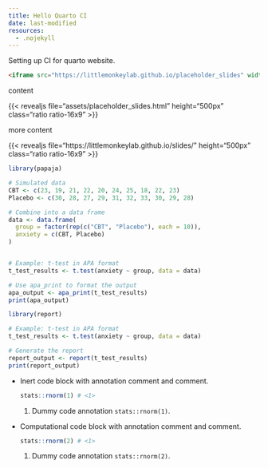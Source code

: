 ```yaml
---
title: Hello Quarto CI
date: last-modified
resources:
  - .nojekyll
---
```


Setting up CI for quarto website.

``` html
<iframe src="https://littlemonkeylab.github.io/placeholder_slides" width="500" height="400"></iframe>
```

content

{{< revealjs file="assets/placeholder_slides.html" height="500px" class="ratio ratio-16x9" >}}

more content

{{< revealjs file="https://littlemonkeylab.github.io/slides/" height="500px" class="ratio ratio-16x9" >}}

```r
library(papaja)

# Simulated data
CBT <- c(23, 19, 21, 22, 20, 24, 25, 18, 22, 23)
Placebo <- c(30, 28, 27, 29, 31, 32, 33, 30, 29, 28)

# Combine into a data frame
data <- data.frame(
  group = factor(rep(c("CBT", "Placebo"), each = 10)),
  anxiety = c(CBT, Placebo)
)


# Example: t-test in APA format
t_test_results <- t.test(anxiety ~ group, data = data)

# Use apa_print to format the output
apa_output <- apa_print(t_test_results)
print(apa_output)

```

```r
library(report)

# Example: t-test in APA format
t_test_results <- t.test(anxiety ~ group, data = data)

# Generate the report
report_output <- report(t_test_results)
print(report_output)

```


-   Inert code block with annotation comment and comment.

    ``` r
    stats::rnorm(1) # <1>
    ```

    1.  Dummy code annotation `stats::rnorm(1)`.

-   Computational code block with annotation comment and comment.

    ```r
    stats::rnorm(2) # <1>
    ```

    1.  Dummy code annotation `stats::rnorm(2)`.
